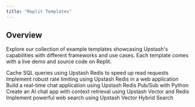 ```yaml
---
title: "Replit Templates"
---
```


## Overview

Explore our collection of example templates showcasing Upstash's capabilities with different frameworks and use cases. Each template comes with a live demo and source code on Replit.

<CardGroup cols={2}>
  <Card
    title="Redis Web Caching"
    icon="database"
    href="https://upstash-web-caching.replit.app"
  >
    Cache SQL queries using Upstash Redis to speed up read requests
  </Card>
  <Card
    title="Rate Limiting Dashboard"
    icon="gauge-high"
    href="https://rate-limit-dashboard.replit.app"
  >
    Implement robust rate limiting using Upstash Redis in a web application
  </Card>
  <Card
    title="Real-time Chat"
    icon="messages"
    href="https://real-time-chat.replit.app"
  >
    Build a real-time chat application using Upstash Redis Pub/Sub with Python
  </Card>
  <Card
    title="RAG Chat Application"
    icon="robot"
    href="https://upstash-rag-chat.replit.app"
  >
    Create an AI chat app with context retrieval using Upstash Vector and Redis
  </Card>
  <Card
    title="Vector Search"
    icon="magnifying-glass"
    href="https://upstash-vector-search.replit.app"
  >
    Implement powerful web search using Upstash Vector Hybrid Search
  </Card>
</CardGroup>
